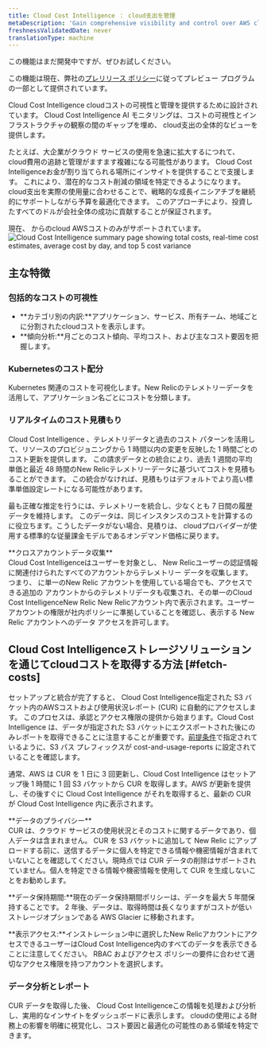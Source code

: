 ```yaml
---
title: Cloud Cost Intelligence ： cloud支出を管理
metaDescription: 'Gain comprehensive visibility and control over AWS cloud costs with CCI, enhancing your FinOps strategy for holistic cost management.'
freshnessValidatedDate: never
translationType: machine
---
```


<Callout title="プレビュー">
  この機能はまだ開発中ですが、ぜひお試しください。

  この機能は現在、弊社の[プレリリース ポリシー](/docs/licenses/license-information/referenced-policies/new-relic-pre-release-policy)に従ってプレビュー プログラムの一部として提供されています。
</Callout>

Cloud Cost Intelligence cloudコストの可視性と管理を提供するために設計されています。 Cloud Cost Intelligence AI モニタリングは、コストの可視性とインフラストラクチャの観察の間のギャップを埋め、 cloud支出の全体的なビューを提供します。

たとえば、大企業がクラウド サービスの使用を急速に拡大するにつれて、 cloud費用の追跡と管理がますます複雑になる可能性があります。 Cloud Cost Intelligenceお金が割り当てられる場所にインサイトを提供することで支援します。 これにより、潜在的なコスト削減の領域を特定できるようになります。cloud支出を実際の使用量に合わせることで、戦略的な成長イニシアチブを継続的にサポートしながら予算を最適化できます。 このアプローチにより、投資したすべてのドルが会社全体の成功に貢献することが保証されます。

<Callout variant="important">
  現在、 からのcloud AWSコストのみがサポートされています。
</Callout>

<img title="Cloud Cost Intelligence summary page showing total costs, real-time cost estimates, average cost by day, and top 5 cost variance" alt="Cloud Cost Intelligence summary page showing total costs, real-time cost estimates, average cost by day, and top 5 cost variance" src="/images/cci_summary.webp" />

## 主な特徴

### 包括的なコストの可視性

* **カテゴリ別の内訳:**アプリケーション、サービス、所有チーム、地域ごとに分割されたcloudコストを表示します。
* **傾向分析:**月ごとのコスト傾向、平均コスト、および主なコスト要因を把握します。

### Kubernetesのコスト配分

Kubernetes 関連のコストを可視化します。New Relicのテレメトリーデータを活用して、アプリケーション名ごとにコストを分類します。

### リアルタイムのコスト見積もり

Cloud Cost Intelligence 、テレメトリデータと過去のコスト パターンを活用して、リソースのプロビジョニングから 1 時間以内の変更を反映した 1 時間ごとのコスト更新を提供します。 この請求データとの統合により、過去 1 週間の平均単価と最近 48 時間のNew Relicテレメトリーデータに基づいてコストを見積もることができます。 この統合がなければ、見積もりはデフォルトでより高い標準単価設定レートになる可能性があります。

最も正確な推定を行うには、テレメトリーを統合し、少なくとも 7 日間の履歴データを維持します。 このデータは、同じインスタンスのコストを計算するのに役立ちます。こうしたデータがない場合、見積りは、 cloudプロバイダーが使用する標準的な従量課金モデルであるオンデマンド価格に戻ります。

<Callout variant="important">
  **クロスアカウントデータ収集**<br />Cloud Cost Intelligenceはユーザーを対象とし、 New Relicユーザーの認証情報に関連付けられたすべてのアカウントからテレメトリー データを収集します。 つまり、 に単一のNew Relic アカウントを使用している場合でも、アクセスできる追加の アカウントからのテレメトリデータも収集され、その単一のCloud Cost IntelligenceNew Relic New Relicアカウント内で表示されます。ユーザー アカウントの権限が社内ポリシーに準拠していることを確認し、表示する New Relic アカウントへのデータ アクセスを許可します。
</Callout>

## Cloud Cost Intelligenceストレージソリューションを通じてcloudコストを取得する方法 [#fetch-costs]

セットアップと統合が完了すると、 Cloud Cost Intelligence指定された S3 バケット内のAWSコストおよび使用状況レポート (CUR) に自動的にアクセスします。 このプロセスは、承認とアクセス権限の提供から始まります。Cloud Cost Intelligence は、データが指定された S3 バケットにエクスポートされた後にのみレポートを取得できることに注意することが重要です。[前提条件](/docs/cci/getting-started/prerequisites)で指定されているように、S3 パス プレフィックスが cost-and-usage-reports に設定されていることを確認します。

通常、AWS は CUR を 1 日に 3 回更新し、Cloud Cost Intelligence はセットアップ後 1 時間に 1 回 S3 バケットから CUR を取得します。AWS が更新を提供し、その後すぐに Cloud Cost Intelligence がそれを取得すると、最新の CUR が Cloud Cost Intelligence 内に表示されます。

<Callout variant="important">
  **データのプライバシー**<br />CUR は、クラウド サービスの使用状況とそのコストに関するデータであり、個人データは含まれません。 CUR を S3 バケットに追加して New Relic にアップロードする前に、送信するデータに個人を特定できる情報や機密情報が含まれていないことを確認してください。現時点では CUR データの削除はサポートされていません。個人を特定できる情報や機密情報を使用して CUR を生成しないことをお勧めします。

  **データ保持期間:**現在のデータ保持期間ポリシーは、データを最大 5 年間保持することです。 2 年後、データは、取得時間は長くなりますがコストが低いストレージオプションである AWS Glacier に移動されます。

  **表示アクセス:**インストレーション中に選択したNew RelicアカウントにアクセスできるユーザーはCloud Cost Intelligence内のすべてのデータを表示できることに注意してください。 RBAC およびアクセス ポリシーの要件に合わせて適切なアクセス権限を持つアカウントを選択します。
</Callout>

### データ分析とレポート

CUR データを取得した後、 Cloud Cost Intelligenceこの情報を処理および分析し、実用的なインサイトをダッシュボードに表示します。 cloudの使用による財務上の影響を明確に視覚化し、コスト要因と最適化の可能性のある領域を特定できます。